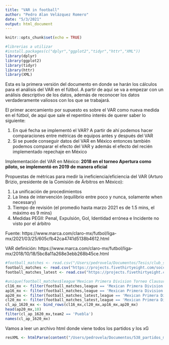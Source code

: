 ```yaml
---
title: "VAR in football"
author: "Pedro Alan Velázquez Romero"
date: "5/3/2021"
output: html_document
---
```


```r
knitr::opts_chunk$set(echo = TRUE)
```

```r
#librerias a utilizar 
#install.packages(c("dplyr","ggplot2","tidyr","httr","XML"))
library(dplyr)
library(ggplot2)
library(tidyr)
library(httr)
library(XML)
```

Esta es la primera versión del documento en donde se harán los cálculos para el análisis del VAR en el fútbol. A partir de aquí se va a empezar con un análisis descriptivo de los datos, además de reconocer los datos verdaderamente valiosos con los que se trabajará.

El primer acercamiento por supuesto es sobre el VAR como nueva medida en el fútbol, de aquí que sale el repentino interés de querer saber lo siguiente:

1. En qué fecha se implementó el VAR? A partir de ahí podemos hacer comparaciones entre métricas de equipos antes y después del VAR
2. Si se puede conseguir datos del VAR en México entonces también podemos comparar el efecto del VAR y además el efecto del recién implementado repechaje en México

Implementación del VAR en México: **2018 en el torneo Apertura como piloto, se implementó en 2019 de manera oficial**

Propuestas de métricas para medir la ineficiencia/eficiencia del VAR (Arturo Brizio, presidente de la Comisión de Árbitros en México):

1. La unificación de procedimientos
2. La línea de intervención (equilibrio entre poco y nunca, solamente when necessary)
3. Tiempo de revisión (el promedio hasta marzo 2021 es de 1.5 mins, el máximo es 9 mins)
4. Medidas PEGII: Penal, Expulsión, Gol, Identidad errónea e Incidente no visto por el árbitro

Fuente: https://www.marca.com/claro-mx/futbol/liga-mx/2021/03/25/605cfb42ca4741d5138b4612.html

VAR definición: https://www.marca.com/claro-mx/futbol/liga-mx/2018/10/18/5bc8a11a268e3ebb268b45ce.html


```r
#football_matches <- read.csv("/Users/pedrovela/Documentos/Tesis/club_soccer_predictions/spi_matches.csv")
football_matches <- read.csv("https://projects.fivethirtyeight.com/soccer-api/club/spi_matches.csv")
football_matches_latest <- read.csv("https://projects.fivethirtyeight.com/soccer-api/club/spi_matches_latest.csv")
```

```r
#unique(football_matches$league'Mexican Primera Division Torneo Clausura')
cl16_mx <- filter(football_matches,league == 'Mexican Primera Division Torneo Clausura')
ap16_mx <- filter(football_matches,league == 'Mexican Primera Division Torneo Apertura')
ap20_mx <- filter(football_matches_latest,league == 'Mexican Primera Division Torneo Apertura')
cl20_mx <- filter(football_matches_latest,league == 'Mexican Primera Division Torneo Clausura')
cl_ap_1620_mx <- bind_rows(cl16_mx,cl20_mx,ap16_mx,ap20_mx)
head(ap20_mx,10)
filter(cl_ap_1620_mx,team2 == 'Puebla')
names(cl_ap_1620_mx)
```

Vamos a leer un archivo html donde viene todos los partidos y los xG 

```r
resXML <- htmlParse(content("/Users/pedrovela/Documentos/538_partidos_mx",as="text"))
```


